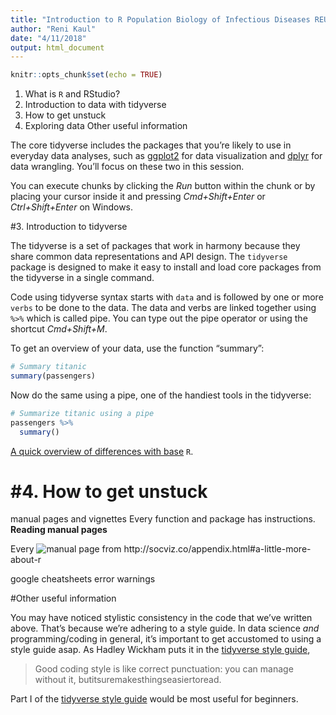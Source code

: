 ```yaml
---
title: "Introduction to R Population Biology of Infectious Diseases REU"
author: "Reni Kaul"
date: "4/11/2018"
output: html_document
---
```


```r
knitr::opts_chunk$set(echo = TRUE)
```


  1. What is `R` and RStudio? 
  2. Introduction to data with tidyverse
  3. How to get unstuck 
  4. Exploring data
  Other useful information
  

The core tidyverse includes the packages that you're likely to use in everyday data analyses, such as [ggplot2](http://ggplot2.tidyverse.org/) for data visualization and [dplyr](http://dplyr.tidyverse.org/) for data wrangling. You'll focus on these two in this session.


You can execute chunks by clicking the *Run* button within the chunk or by placing your cursor inside it and pressing *Cmd+Shift+Enter* or *Ctrl+Shift+Enter* on Windows. 

#3. Introduction to tidyverse

The tidyverse is a set of packages that work in harmony because they share common data representations and API design. The `tidyverse` package is designed to make it easy to install and load core packages from the tidyverse in a single command.

Code using tidyverse syntax starts with `data` and is followed by one or more `verbs` to be done to the data. The data and verbs are linked together using `%>%` which is called pipe. You can type out the pipe operator or using the shortcut *Cmd+Shift+M*.  

To get an overview of your data, use the function "summary":

```r
# Summary titanic
summary(passengers)
```

Now do the same using a pipe, one of the handiest tools in the tidyverse:

```r
# Summarize titanic using a pipe
passengers %>%
  summary()

```




[A quick overview of differences with base](http://www.science.smith.edu/~amcnamara/blog/teaching/2018/02/11/Syntax-comparison.html?utm_content=bufferc6c7a&utm_medium=social&utm_source=twitter.com&utm_campaign=buffer) `R`.


#4. How to get unstuck
========================================================
manual pages and vignettes
Every function and package has instructions. 
**Reading manual pages**

Every 
![manual page](W1_Intro-figure/read-a-help-page.png) from http://socviz.co/appendix.html#a-little-more-about-r

google 
cheatsheets
error warnings

#Other useful information

You may have noticed stylistic consistency in the code that we've written above. That's because we're adhering to a style guide. In data science *and* programming/coding in general, it's important to get accustomed to using a style guide asap. As Hadley Wickham puts it in the [tidyverse style guide](http://style.tidyverse.org/index.html),

> Good coding style is like correct punctuation: you can manage without it, butitsuremakesthingseasiertoread.

Part I of the [tidyverse style guide](http://style.tidyverse.org/index.html) would be most useful for beginners. 
